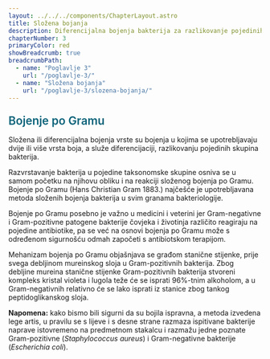 ```yaml
---
layout: ../../../components/ChapterLayout.astro
title: Složena bojanja
description: Diferencijalna bojenja bakterija za razlikovanje pojedinih skupina
chapterNumber: 3
primaryColor: red
showBreadcrumb: true
breadcrumbPath:
  - name: "Poglavlje 3"
    url: "/poglavlje-3/"
  - name: "Složena bojanja"
    url: "/poglavlje-3/slozena-bojanja/"
---
```




<h3 style="color: #096279; font-size: 1.4rem; font-weight: 600; margin: 1.5rem 0 1rem 0;">Bojenje po Gramu</h3>

Složena ili diferencijalna bojenja vrste su bojenja u kojima se upotrebljavaju dvije ili više vrsta boja, a služe diferencijaciji, razlikovanju pojedinih skupina bakterija.

Razvrstavanje bakterija u pojedine taksonomske skupine osniva se u samom početku na njihovu obliku i na reakciji složenog bojenja po Gramu. Bojenje po Gramu (Hans Christian Gram 1883.) najčešće je upotrebljavana metoda složenih bojenja bakterija u svim granama bakteriologije.

Bojenje po Gramu posebno je važno u medicini i veterini jer Gram-negativne i Gram-pozitivne patogene bakterije čovjeka i životinja različito reagiraju na pojedine antibiotike, pa se već na osnovi bojenja po Gramu može s određenom sigurnošću odmah započeti s antibiotskom terapijom.

Mehanizam bojenja po Gramu objašnjava se građom stanične stijenke, prije svega debljinom mureinskog sloja u Gram-pozitivnih bakterija. Zbog debljine mureina stanične stijenke Gram-pozitivnih bakterija stvoreni kompleks kristal violeta i lugola teže će se isprati 96%-tnim alkoholom, a u Gram-negativnih relativno će se lako isprati iz stanice zbog tankog peptidoglikanskog sloja.

**Napomena:** kako bismo bili sigurni da su bojila ispravna, a metoda izvedena lege artis, u pravilu se s lijeve i s desne strane razmaza ispitivane bakterije naprave istovremeno na predmetnom stakalcu i razmažu jedne poznate Gram-pozitivne (*Staphylococcus aureus*) i Gram-negativne bakterije (*Escherichia coli*).